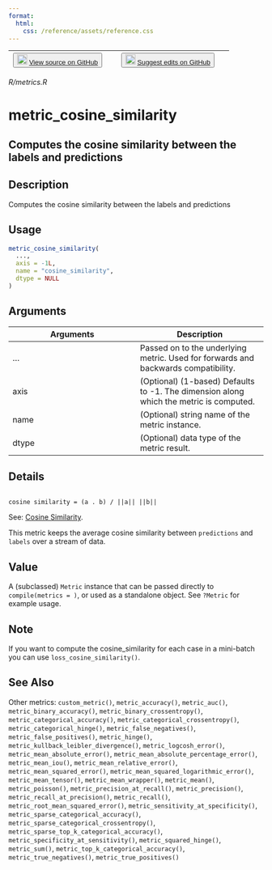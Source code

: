 ```yaml
---
format:
  html:
    css: /reference/assets/reference.css
---
```


| <button class="button"> ![](/reference/assets/GitHub-Mark-32px.png){width="20"} [View source on GitHub](https://github.com/rstudio/keras//blob/main/R/metrics.R) </button> | <button class="button"> ![](/reference/assets/GitHub-Mark-32px.png){width="20"} [Suggest edits on GitHub](https://github.com/rstudio/keras//edit/main/R/metrics.R) </button> |
|:------------------------------:|:--------------------------------------:|

*R/metrics.R*

# metric_cosine_similarity

## Computes the cosine similarity between the labels and predictions

## Description
Computes the cosine similarity between the labels and predictions 


## Usage
```r
metric_cosine_similarity( 
  ..., 
  axis = -1L, 
  name = "cosine_similarity", 
  dtype = NULL 
) 
```

## Arguments
|Arguments|Description|
|---|---|
| ... | Passed on to the underlying metric. Used for forwards and backwards compatibility. |
| axis | (Optional) (1-based) Defaults to -1. The dimension along which the metric is computed. |
| name | (Optional) string name of the metric instance. |
| dtype | (Optional) data type of the metric result. |

## Details

```

cosine similarity = (a . b) / ||a|| ||b|| 

```

See: [Cosine Similarity](https://en.wikipedia.org/wiki/Cosine_similarity). 

This metric keeps the average cosine similarity between `predictions` and `labels` over a stream of data. 


## Value
A (subclassed) `Metric` instance that can be passed directly to `compile(metrics = )`, or used as a standalone object. See `?Metric` for example usage. 

## Note
If you want to compute the cosine_similarity for each case in a mini-batch you can use `loss_cosine_similarity()`. 


## See Also
Other metrics:  `custom_metric()`, `metric_accuracy()`, `metric_auc()`, `metric_binary_accuracy()`, `metric_binary_crossentropy()`, `metric_categorical_accuracy()`, `metric_categorical_crossentropy()`, `metric_categorical_hinge()`, `metric_false_negatives()`, `metric_false_positives()`, `metric_hinge()`, `metric_kullback_leibler_divergence()`, `metric_logcosh_error()`, `metric_mean_absolute_error()`, `metric_mean_absolute_percentage_error()`, `metric_mean_iou()`, `metric_mean_relative_error()`, `metric_mean_squared_error()`, `metric_mean_squared_logarithmic_error()`, `metric_mean_tensor()`, `metric_mean_wrapper()`, `metric_mean()`, `metric_poisson()`, `metric_precision_at_recall()`, `metric_precision()`, `metric_recall_at_precision()`, `metric_recall()`, `metric_root_mean_squared_error()`, `metric_sensitivity_at_specificity()`, `metric_sparse_categorical_accuracy()`, `metric_sparse_categorical_crossentropy()`, `metric_sparse_top_k_categorical_accuracy()`, `metric_specificity_at_sensitivity()`, `metric_squared_hinge()`, `metric_sum()`, `metric_top_k_categorical_accuracy()`, `metric_true_negatives()`, `metric_true_positives()`

